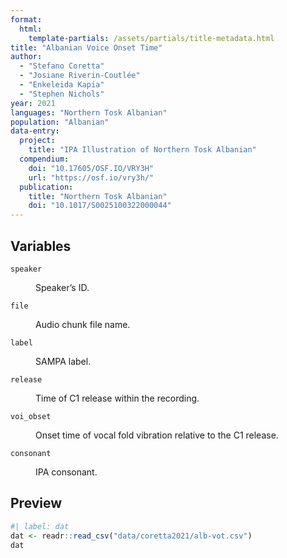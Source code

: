 ```yaml
---
format: 
  html:
    template-partials: /assets/partials/title-metadata.html
title: "Albanian Voice Onset Time"
author: 
  - "Stefano Coretta"
  - "Josiane Riverin-Coutlée"
  - "Enkeleida Kapia"
  - "Stephen Nichols"
year: 2021
languages: "Northern Tosk Albanian"
population: "Albanian"
data-entry:
  project:
    title: "IPA Illustration of Northern Tosk Albanian"
  compendium:
    doi: "10.17605/OSF.IO/VRY3H"
    url: "https://osf.io/vry3h/"
  publication:
    title: "Northern Tosk Albanian"
    doi: "10.1017/S0025100322000044"
---
```


## Variables

`speaker`

:   Speaker's ID.

`file`

:   Audio chunk file name.

`label`

:   SAMPA label.

`release`

:   Time of C1 release within the recording.

`voi_obset`

:   Onset time of vocal fold vibration relative to the C1 release.

`consonant`

:   IPA consonant.

## Preview

```r
#| label: dat
dat <- readr::read_csv("data/coretta2021/alb-vot.csv")
dat
```
